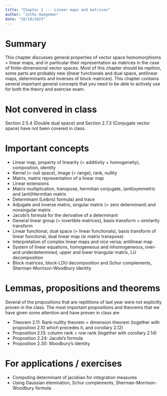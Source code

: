 ```yaml
---
title: "Chapter 2 --- Linear maps and matrices"
author: "Jutho Haegeman"
date: "10/10/2023"
---
```


# Summary

This chapter discusses general properties of vector space homomorphisms = linear maps, and in particular their representation as matrices in the case of finite-dimensional vector spaces. Most of this chapter should be repition, some parts are probably new (linear functionals and dual space, antilinear maps, determinants and inverses of block matrices). This chapter contains several important general concepts that you need to be able to actively use
for both the theory and exercise exam.

# Not convered in class

Section 2.5.4 (Double dual space) and Section 2.7.3 (Conjugate vector space) have not been covered in class.

# Important concepts

* Linear map, property of linearity ($=$ additivity + homogeneity), composition, identity
* Kernel ($=$ null space), image ($=$ range), rank, nullity
* Matrix, matrix representation of a linear map
* Linear extensions
* Matrix multiplication, transpose, hermitian conjugate, (anti)symmetric and (anti)Hermitian matrix
* Determinant (Leibniz formula) and trace
* Adjugate and inverse matrix, singular matrix ($=$ zero determinant) and nonsingular matrix
* Jacobi's formula for the derivative of a determinant
* General linear group ($=$ invertible matrices), basis transform $=$ similarity transform
* Linear functional, dual space ($=$ linear functionals), basis transform of linear functional, dual linear map ($\cong$ matrix transpose)
* Interpretation of complex linear maps and vice versa; antilinear map
* System of linear equations, homogeneous and inhomogeneous, over- and underdetermined, upper and lower triangular matrix, LU decomposition
* Block matrices, block-LDU decomposition and Schur complements, Sherman-Morrison-Woodbury identity

# Lemmas, propositions and theorems

Several of the propositions that are repititions of last year were not explicitly proven in the class. The most important propositions and theorems that we have given some attention and have proven in class are

* Theorem 2.11: Rank-nullity theorem $=$ dimension theorem (together with proposition 2.10 which precedes it, and corollary 2.12)
* Proposition 2.13: column rank = row rank (together with corollary 2.14)
* Proposition 2.24: Jacobi's formula
* Proposition 2.30: Woodbury's identity

# For applications / exercises

* Computing determinant of jacobian for integration measures
* Using Gaussian elemination, Schur complements, Sherman-Morrison-Woodbury formula
